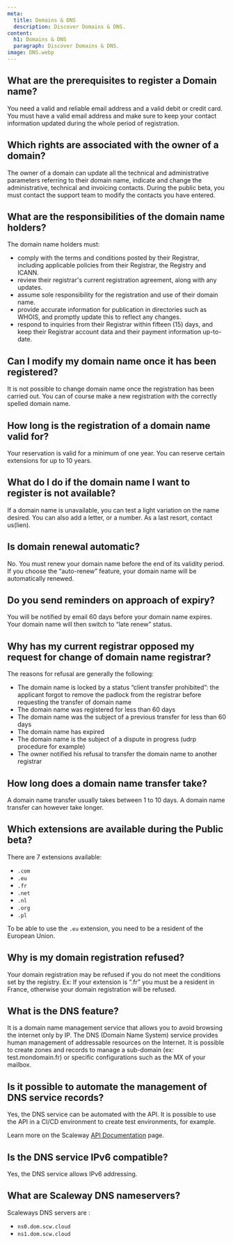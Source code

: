 ```yaml
---
meta:
  title: Domains & DNS
  description: Discover Domains & DNS.
content:
  h1: Domains & DNS
  paragraph: Discover Domains & DNS.
image: DNS.webp
---
```


## What are the prerequisites to register a Domain name?

You need a valid and reliable email address and a valid debit or credit card. You must have a valid email address and make sure to keep your contact information updated during the whole period of registration.

## Which rights are associated with the owner of a domain?

The owner of a domain can update all the technical and administrative parameters referring to their domain name, indicate and change the administrative, technical and invoicing contacts. During the public beta, you must contact the support team to modify the contacts you have entered. 

## What are the responsibilities of the domain name holders?

The domain name holders must: 

- comply with the terms and conditions posted by their Registrar, including applicable policies from their Registrar, the Registry and ICANN.
- review their registrar's current registration agreement, along with any updates.
- assume sole responsibility for the registration and use of their domain name.
- provide accurate information for publication in directories such as WHOIS, and promptly update this to reflect any changes.
- respond to inquiries from their Registrar within fifteen (15) days, and keep their Registrar account data and their payment information up-to-date. 

## Can I modify my domain name once it has been registered?

It is not possible to change domain name once the registration has been carried out. You can of course make a new registration with the correctly spelled domain name. 

## How long is the registration of a domain name valid for?

Your reservation is valid for a minimum of one year. You can reserve certain extensions for up to 10 years.  

## What  do I do if the domain name I want to register is not available?

If a domain name is unavailable, you can test a light variation on the name desired. You can also add a letter, or a number. As a last resort, contact us(lien).

## Is domain renewal automatic?

No. You must renew your domain name before the end of its validity period.
If you choose the “auto-renew” feature, your domain name will be automatically renewed. 

## Do you send reminders on approach of expiry?

You will be notified by email 60 days before your domain name expires. Your domain name will then switch to “late renew” status. 

## Why has my current registrar opposed my request for change of domain name registrar?

The reasons for refusal are generally the following:
- The domain name is locked by a status “client transfer prohibited”: the applicant forgot to remove the padlock from the registrar before requesting the transfer of domain name
- The domain name was registered for less than 60 days
- The domain name was the subject of a previous transfer for less than 60 days
- The domain name has expired
- The domain name is the subject of a dispute in progress (udrp procedure for example)
- The owner notified his refusal to transfer the domain name to another registrar


## How long does a domain name transfer take?

A domain name transfer usually takes between 1 to 10 days. A domain name transfer can however take longer.


## Which extensions are available during the Public beta? 

There are 7 extensions available:
- `.com` 
- `.eu`
- `.fr`
- `.net` 
- `.nl`
- `.org`
- `.pl` 

<Message type="note">

To be able to use the `.eu` extension, you need to be a resident of the European Union. 

</Message>


## Why is my domain registration refused? 
Your domain registration may be refused if you do not meet the conditions set by the registry. 
Ex: If your extension is “.fr” you must be a resident in France, otherwise your domain registration will be refused. 



## What is the DNS feature?

It is a domain name management service that allows you to avoid browsing the internet only by IP.
The DNS (Domain Name System) service provides human management of addressable resources on the Internet.
It is possible to create zones and records to manage a sub-domain (ex: test.mondomain.fr) or specific configurations such as the MX of your mailbox.

## Is it possible to automate the management of DNS service records?

Yes, the DNS service can be automated with the API. It is possible to use the API in a CI/CD environment to create test environments, for example.

Learn more on the Scaleway [API Documentation](https://developers.scaleway.com/en/products/domain/dns/api/) page.

## Is the DNS service IPv6 compatible?

Yes, the DNS service allows IPv6 addressing.

## What are Scaleway DNS nameservers?

Scaleways DNS servers are :
- `ns0.dom.scw.cloud`
- `ns1.dom.scw.cloud`